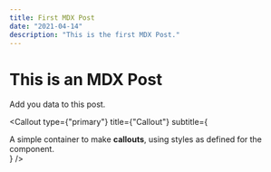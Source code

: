 ```yaml
---
title: First MDX Post
date: "2021-04-14"
description: "This is the first MDX Post."
---
```


# This is an MDX Post

Add you data to this post.

<Callout
  type={"primary"}
  title={"Callout"}
  subtitle={
    <div>
      A simple container to make <strong>callouts</strong>, using styles as
      defined for the component.
    </div>
  }
/>

